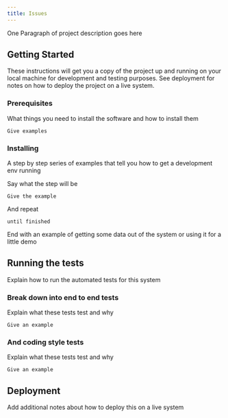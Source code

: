 ```yaml
---
title: Issues
---
```


One Paragraph of project description goes here

## Getting Started


These instructions will get you a copy of the project up and running on your local machine for development and testing purposes. See deployment for notes on how to deploy the project on a live system.

### Prerequisites

What things you need to install the software and how to install them

```
Give examples
```

### Installing

A step by step series of examples that tell you how to get a development env running

Say what the step will be

```
Give the example
```

And repeat

```
until finished
```

End with an example of getting some data out of the system or using it for a little demo

## Running the tests

Explain how to run the automated tests for this system

### Break down into end to end tests

Explain what these tests test and why

```
Give an example
```

### And coding style tests

Explain what these tests test and why

```
Give an example
```

## Deployment

Add additional notes about how to deploy this on a live system